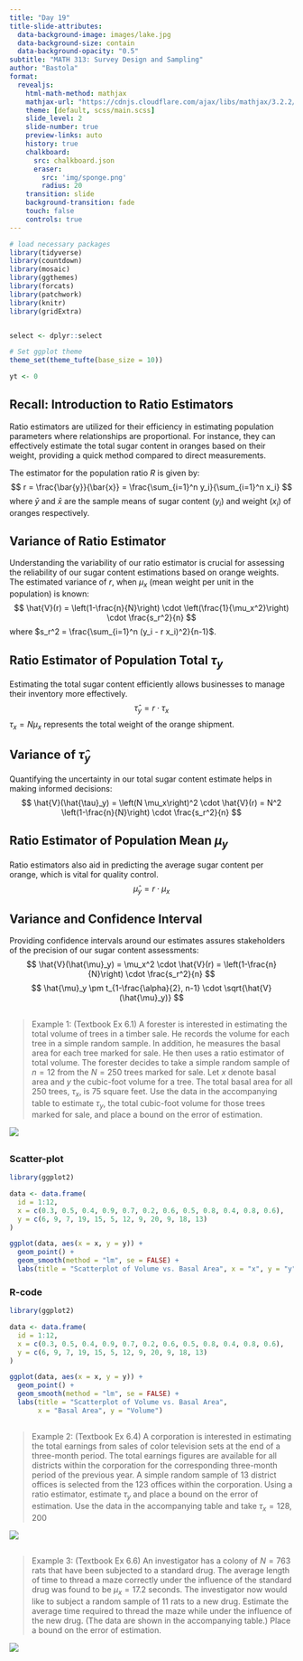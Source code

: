 ```yaml
---
title: "Day 19"
title-slide-attributes:
  data-background-image: images/lake.jpg
  data-background-size: contain
  data-background-opacity: "0.5"
subtitle: "MATH 313: Survey Design and Sampling"
author: "Bastola"
format:
  revealjs:
    html-math-method: mathjax
    mathjax-url: "https://cdnjs.cloudflare.com/ajax/libs/mathjax/3.2.2/MathJax.js"
    theme: [default, scss/main.scss]
    slide_level: 2
    slide-number: true
    preview-links: auto
    history: true
    chalkboard: 
      src: chalkboard.json
      eraser:
        src: 'img/sponge.png'
        radius: 20
    transition: slide
    background-transition: fade    
    touch: false
    controls: true
---
```


```r
# load necessary packages
library(tidyverse)
library(countdown)
library(mosaic)
library(ggthemes)
library(forcats)
library(patchwork)
library(knitr)
library(gridExtra)


select <- dplyr::select

# Set ggplot theme
theme_set(theme_tufte(base_size = 10))

yt <- 0
```


## Recall: Introduction to Ratio Estimators {.font80}

::: cle6

Ratio estimators are utilized for their efficiency in estimating population parameters where relationships are proportional. For instance, they can effectively estimate the total sugar content in oranges based on their weight, providing a quick method compared to direct measurements.

The estimator for the population ratio $R$ is given by:
$$
r = \frac{\bar{y}}{\bar{x}} = \frac{\sum_{i=1}^n y_i}{\sum_{i=1}^n x_i}
$$
where $\bar{y}$ and $\bar{x}$ are the sample means of sugar content ($y_i$) and weight ($x_i$) of oranges respectively.

:::

## Variance of Ratio Estimator {.font80}

::: cle6

Understanding the variability of our ratio estimator is crucial for assessing the reliability of our sugar content estimations based on orange weights.
The estimated variance of $r$, when $\mu_x$ (mean weight per unit in the population) is known:
$$
\hat{V}(r) = \left(1-\frac{n}{N}\right) \cdot \left(\frac{1}{\mu_x^2}\right) \cdot \frac{s_r^2}{n}
$$
where $s_r^2 = \frac{\sum_{i=1}^n (y_i - r x_i)^2}{n-1}$.

:::

## Ratio Estimator of Population Total $\tau_y$ {.font80}

::: cle6

Estimating the total sugar content efficiently allows businesses to manage their inventory more effectively. 
$$
\hat{\tau}_y = r \cdot \tau_x
$$
$\tau_x = N \mu_x$ represents the total weight of the orange shipment.

:::

## Variance of $\hat{\tau}_y$ {.font80}

::: cle6

Quantifying the uncertainty in our total sugar content estimate helps in making informed decisions:
$$
\hat{V}(\hat{\tau}_y) = \left(N \mu_x\right)^2 \cdot \hat{V}(r) = N^2 \left(1-\frac{n}{N}\right) \cdot \frac{s_r^2}{n}
$$

:::

## Ratio Estimator of Population Mean $\mu_y$ {.font80}

::: cle6

Ratio estimators also aid in predicting the average sugar content per orange, which is vital for quality control.
$$
\hat{\mu}_y = r \cdot \mu_x
$$

:::

## Variance and Confidence Interval {.font80}

::: cle6

Providing confidence intervals around our estimates assures stakeholders of the precision of our sugar content assessments:
$$
\hat{V}(\hat{\mu}_y) = \mu_x^2 \cdot \hat{V}(r) = \left(1-\frac{n}{N}\right) \cdot \frac{s_r^2}{n}
$$
$$
\hat{\mu}_y \pm t_{1-\frac{\alpha}{2}, n-1} \cdot \sqrt{\hat{V}(\hat{\mu}_y)}
$$

:::


## {.font50}

> Example 1: (Textbook Ex 6.1) A forester is interested in estimating the total volume of trees in a timber sale. He records the volume for each tree in a simple random sample. In addition, he measures the basal area for each tree marked for sale. He then uses a ratio estimator of total volume. The forester decides to take a simple random sample of $n=12$ from the $N=250$ trees marked for sale. Let $x$ denote basal area and $y$ the cubic-foot volume for a tree. The total basal area for all 250 trees, $\tau_x$, is 75 square feet. Use the data in the accompanying table to estimate $\tau_y$, the total cubic-foot volume for those trees marked for sale, and place a bound on the error of estimation.

![](images/Day19-1.png)

##

::: panel-tabset

### Scatter-plot

```r
library(ggplot2)

data <- data.frame(
  id = 1:12,
  x = c(0.3, 0.5, 0.4, 0.9, 0.7, 0.2, 0.6, 0.5, 0.8, 0.4, 0.8, 0.6),
  y = c(6, 9, 7, 19, 15, 5, 12, 9, 20, 9, 18, 13)
)

ggplot(data, aes(x = x, y = y)) +
  geom_point() + 
  geom_smooth(method = "lm", se = FALSE) +
  labs(title = "Scatterplot of Volume vs. Basal Area", x = "x", y = "y")
```


### R-code

```r
library(ggplot2)

data <- data.frame(
  id = 1:12,
  x = c(0.3, 0.5, 0.4, 0.9, 0.7, 0.2, 0.6, 0.5, 0.8, 0.4, 0.8, 0.6),
  y = c(6, 9, 7, 19, 15, 5, 12, 9, 20, 9, 18, 13)
)

ggplot(data, aes(x = x, y = y)) +
  geom_point() + 
  geom_smooth(method = "lm", se = FALSE) +
  labs(title = "Scatterplot of Volume vs. Basal Area",
       x = "Basal Area", y = "Volume")
```

:::

##


## {.font50}

> Example 2: (Textbook Ex 6.4) A corporation is interested in estimating the total earnings from sales of color television sets at the end of a three-month period. The total earnings figures are available for all districts within the corporation for the corresponding three-month period of the previous year. A simple random sample of 13 district offices is selected from the 123 offices within the corporation. Using a ratio estimator, estimate $\tau_y$ and place a bound on the error of estimation. Use the data in the accompanying table and take $\tau_x=128,200$


![](images/Day19-2.png)

##


## {.font50}

> Example 3: (Textbook Ex 6.6) An investigator has a colony of $N=763$ rats that have been subjected to a standard drug. The average length of time to thread a maze correctly under the influence of the standard drug was found to be $\mu_x=17.2$ seconds. The investigator now would like to subject a random sample of 11 rats to a new drug. Estimate the average time required to thread the maze while under the influence of the new drug. (The data are shown in the accompanying table.) Place a bound on the error of estimation. 

![](images/Day19-3.png)



##




